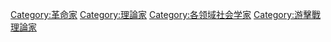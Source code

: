 [[Category:革命家|Category:革命家]]
[[Category:理論家|Category:理論家]]
[[Category:各领域社会学家|Category:各领域社会学家]]
[[Category:游擊戰理論家|Category:游擊戰理論家]]